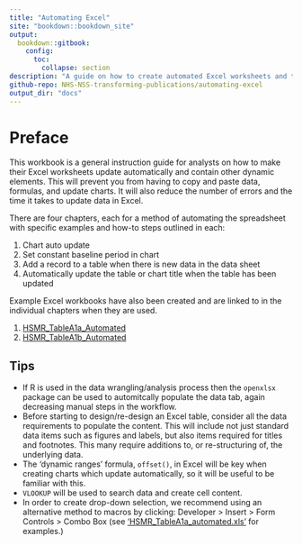 ```yaml
---
title: "Automating Excel"
site: "bookdown::bookdown_site"
output: 
  bookdown::gitbook:
    config:
      toc:
        collapse: section
description: "A guide on how to create automated Excel worksheets and tables"
github-repo: NHS-NSS-transforming-publications/automating-excel
output_dir: "docs"
---
```


# Preface {-}

This workbook is a general instruction guide for analysts on how to make their Excel worksheets update automatically and contain other dynamic elements. This will prevent you from having to copy and paste data, formulas, and update charts. It will also reduce the number of errors and the time it takes to update data in Excel.

There are four chapters, each for a method of automating the spreadsheet with specific examples and how-to steps outlined in each:

1. Chart auto update
2. Set constant baseline period in chart
3. Add a record to a table when there is new data in the data sheet
4. Automatically update the table or chart title when the table has been updated

Example Excel workbooks have also been created and are linked to in the individual chapters when they are used.

1. [HSMR_TableA1a_Automated](https://github.com/NHS-NSS-transforming-publications/automating-excel/raw/master/HSMR_TableA1a_automated.xls)
2. [HSMR_TableA1b_Automated](https://github.com/NHS-NSS-transforming-publications/automating-excel/raw/master/HSMR_TableA1b_automated.xlsm)


## Tips {-}

* If R is used in the data wrangling/analysis process then the `openxlsx` package can be used to automitcally populate the data tab, again decreasing manual steps in the workflow.
* Before starting to design/re-design an Excel table, consider all the data requirements to populate the content. This will include not just standard data items such as figures and labels, but also items required for titles and footnotes. This many require additions to, or re-structuring of, the underlying data. 
* The 'dynamic ranges' formula, `offset()`, in Excel will be key when creating charts which update automatically, so it will be useful to be familiar with this.
* `VLOOKUP` will be used to search data and create cell content.
* In order to create drop-down selection, we recommend using an alternative method to macros by clicking: Developer > Insert > Form Controls > Combo Box (see ['HSMR_TableA1a_automated.xls'](https://github.com/NHS-NSS-transforming-publications/automating-excel/raw/master/HSMR_TableA1a_automated.xls) for examples.)

